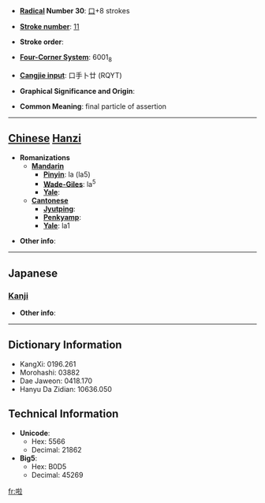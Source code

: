 * '''[[Wiktionary:Chinese radical index| Radical]] Number 30''': [[Wiktionary:Chinese radical index 口|口]]+8 strokes

* '''[[Wiktionary:Chinese total strokes index|Stroke number]]''': [[Wiktionary:Chinese total strokes index 11|11]]

* '''Stroke order''': 

* '''[[Wiktionary:Chinese four corner index|Four-Corner System]]''': 6001<sub>8</sub>

* '''[[Wiktionary:Chinese Cangjie index|Cangjie input]]''': 口手卜廿 (RQYT)

* '''Graphical Significance and Origin''': 

* '''Common Meaning''': final particle of assertion

----

== [[Chinese]] [[Hanzi]] ==

* '''Romanizations'''
** '''[[Mandarin]]'''
*** '''[[Pinyin]]''': la (la5)
*** '''[[Wade-Giles]]''': la<sup>5</sup>
*** '''[[Yale]]''': 
** '''[[Cantonese]]'''
*** '''[[Jyutping]]''':
*** '''[[Penkyamp]]''': 
*** '''[[Yale]]''': la1

* '''Other info''': 

----

==Japanese==
===[[Kanji]]===
{{kanji|on readings=[[らふ]] (rafu), [[ろう]] (rō)
|kun readings=
}}

* '''Other info''':  

----

== Dictionary Information ==

* KangXi: 0196.261
* Morohashi: 03882
* Dae Jaweon: 0418.170
* Hanyu Da Zidian: 10636.050

== Technical Information ==

* '''Unicode''':
** Hex: 5566
** Decimal: 21862
* '''Big5''':
** Hex: B0D5
** Decimal: 45269

[[fr:啦]]